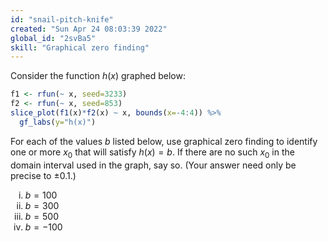 ```yaml
---
id: "snail-pitch-knife"
created: "Sun Apr 24 08:03:39 2022"
global_id: "2svBa5"
skill: "Graphical zero finding"
---
```


Consider the function $h(x)$ graphed below:

```r
f1 <- rfun(~ x, seed=3233)
f2 <- rfun(~ x, seed=853)
slice_plot(f1(x)*f2(x) ~ x, bounds(x=-4:4)) %>%
  gf_labs(y="h(x)")
```

For each of the values $b$ listed below, use graphical zero finding to identify one or more $x_0$ that will satisfy $h(x) = b$. If there are no such $x_0$ in the domain interval used in the graph, say so. (Your answer need only be precise to $\pm 0.1$.)

i. $b=100$
ii. $b=300$
iii. $b=500$
iv. $b= -100$
